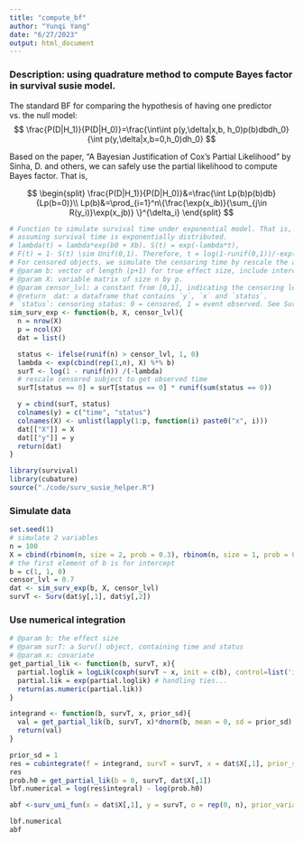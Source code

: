 ```yaml
---
title: "compute_bf"
author: "Yunqi Yang"
date: "6/27/2023"
output: html_document
---
```



### Description: using quadrature method to compute Bayes factor in survival susie model. 

The standard BF for comparing the hypothesis of having one predictor vs. the null model:
$$
\frac{P(D|H_1)}{P(D|H_0)}=\frac{\int\int p(y,\delta|x,b, h_0)p(b)dbdh_0}{\int p(y,\delta|x,b=0,h_0)dh_0}
$$

Based on the paper, "A Bayesian Justification of Cox’s Partial Likelihood" by Sinha, D. and others, we can safely use the partial likelihood to compute Bayes factor. That is,

$$
\begin{split}
\frac{P(D|H_1)}{P(D|H_0)}&=\frac{\int Lp(b)p(b)db}{Lp(b=0)}\\
Lp(b)&=\prod_{i=1}^n\{\frac{\exp(x_ib)}{\sum_{j\in R(y_i)}\exp(x_jb)} \}^{\delta_i}
\end{split}
$$

```r
# Function to simulate survival time under exponential model. That is,
# assuming survival time is exponentially distributed.
# lambda(t) = lambda*exp(b0 + Xb). S(t) = exp(-lambda*t),
# F(t) = 1- S(t) \sim Unif(0,1). Therefore, t = log(1-runif(0,1))/-exp(b0+Xb).
# For censored objects, we simulate the censoring time by rescale the actual survival time.
# @param b: vector of length (p+1) for true effect size, include intercept.
# @param X: variable matrix of size n by p.
# @param censor_lvl: a constant from [0,1], indicating the censoring level in the data.
# @return  dat: a dataframe that contains `y`, `x` and `status`.
# `status`: censoring status: 0 = censored, 1 = event observed. See Surv() in library(survival)
sim_surv_exp <- function(b, X, censor_lvl){
  n = nrow(X)
  p = ncol(X)
  dat = list()

  status <- ifelse(runif(n) > censor_lvl, 1, 0)
  lambda <- exp(cbind(rep(1,n), X) %*% b)
  surT <- log(1 - runif(n)) /(-lambda)
  # rescale censored subject to get observed time
  surT[status == 0] = surT[status == 0] * runif(sum(status == 0))

  y = cbind(surT, status)
  colnames(y) = c("time", "status")
  colnames(X) <- unlist(lapply(1:p, function(i) paste0("x", i)))
  dat[["X"]] = X
  dat[["y"]] = y
  return(dat)
}

```

```r
library(survival)
library(cubature)
source("./code/surv_susie_helper.R")
```


### Simulate data
```r
set.seed(1)
# simulate 2 variables 
n = 100
X = cbind(rbinom(n, size = 2, prob = 0.3), rbinom(n, size = 1, prob = 0.3))
# the first element of b is for intercept
b = c(1, 1, 0)
censor_lvl = 0.7
dat <- sim_surv_exp(b, X, censor_lvl)
survT <- Surv(dat$y[,1], dat$y[,2])
```


### Use numerical integration 
```r
# @param b: the effect size
# @param surT: a Surv() object, containing time and status
# @param x: covariate
get_partial_lik <- function(b, survT, x){
  partial.loglik = logLik(coxph(survT ~ x, init = c(b), control=list('iter.max'= 0, timefix=FALSE)))
  partial.lik = exp(partial.loglik) # handling ties...
  return(as.numeric(partial.lik))
}

integrand <- function(b, survT, x, prior_sd){
  val = get_partial_lik(b, survT, x)*dnorm(b, mean = 0, sd = prior_sd)
  return(val)
}
```

```r
prior_sd = 1
res = cubintegrate(f = integrand, survT = survT, x = dat$X[,1], prior_sd = 1, lower = -Inf, upper = Inf, method = "hcubature")
res
prob.h0 = get_partial_lik(b = 0, survT, dat$X[,1])
lbf.numerical = log(res$integral) - log(prob.h0)
```

```r
abf <-surv_uni_fun(x = dat$X[,1], y = survT, o = rep(0, n), prior_variance = prior_sd^2)$lbf
```

```r
lbf.numerical
abf
```

